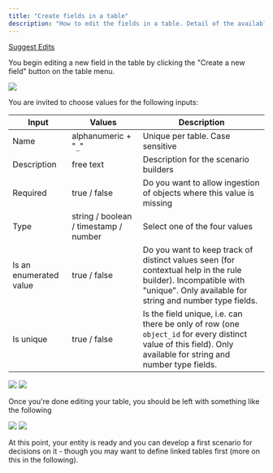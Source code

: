 ```yaml
---
title: "Create fields in a table"
description: "How to edit the fields in a table. Detail of the available options."
---
```


[Suggest Edits](/edit/create-fields-in-a-table)

You begin editing a new field in the table by clicking the "Create a new field" button on the table menu.

<Frame caption="Entry point to create a new field">
  <img src="/images/docs/c2b0e4b-Capture_decran_2024-05-29_a_11.48.19.png" />
</Frame>

You are invited to choose values for the following inputs:

| Input                  | Values                                | Description                                                                                                                                                                |
| ---------------------- | ------------------------------------- | -------------------------------------------------------------------------------------------------------------------------------------------------------------------------- |
| Name                   | alphanumeric + "`_`"                  | Unique per table. Case sensitive                                                                                                                                           |
| Description            | free text                             | Description for the scenario builders                                                                                                                                      |
| Required               | true / false                          | Do you want to allow ingestion of objects where this value is missing                                                                                                      |
| Type                   | string / boolean / timestamp / number | Select one of the four values                                                                                                                                              |
| Is an enumerated value | true / false                          | Do you want to keep track of distinct values seen (for contextual help in the rule builder). Incompatible with "unique". Only available for string and number type fields. |
| Is unique              | true / false                          | Is the field unique, i.e. can there be only of row (one `object_id` for every distinct value of this field). Only available for string and number type fields.             |

<Frame caption="Empty field creation modale">
  <img src="/images/docs/0ba44f4-Capture_decran_2024-05-29_a_11.43.42.png" />
</Frame>

<Frame caption="Filled field creation modale">
  <img src="/images/docs/41f4550-Capture_decran_2024-05-29_a_11.46.37.png" />
</Frame>

Once you're done editing your table, you should be left with something like the following

<Frame caption="Filled table (table view)">
  <img src="/images/docs/fd4ad41-Capture_decran_2024-05-29_a_12.00.34.png" />
</Frame>

<Frame caption="Filled table (schema view)">
  <img src="/images/docs/928d8a6-Capture_decran_2024-05-29_a_12.00.44.png" />
</Frame>

At this point, your entity is ready and you can develop a first scenario for decisions on it - though you may want to define linked tables first (more on this in the following).
